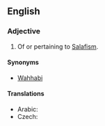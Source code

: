==English==
{{wikipedia}}

===Adjective===
{{en-adj|-}}

# Of or pertaining to [[Salafism]].

====Synonyms====
* [[Wahhabi]]

====Translations====
{{trans-top|of or pertaining to Salafism}}
* Arabic: {{t|ar|سَلَفِي|m}}
* Czech: {{t|cs|salafistický}}
{{trans-mid}}
{{trans-bottom}}
